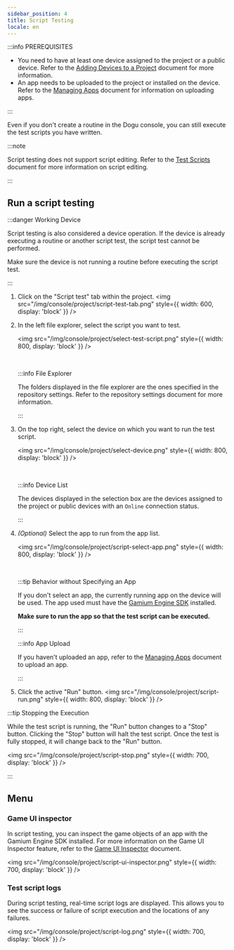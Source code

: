 ```yaml
---
sidebar_position: 4
title: Script Testing
locale: en
---
```


:::info PREREQUISITES

- You need to have at least one device assigned to the project or a public device. Refer to the [Adding Devices to a Project](/organization-and-project/organization/device/device-management#adding-projects-to-a-device) document for more information.
- An app needs to be uploaded to the project or installed on the device. Refer to the [Managing Apps](./app) document for information on uploading apps.

:::

Even if you don't create a routine in the Dogu console, you can still execute the test scripts you have written.

:::note

Script testing does not support script editing. Refer to the [Test Scripts](/script-and-routine/test-script/about) document for more information on script editing.

:::

## Run a script testing

:::danger Working Device

Script testing is also considered a device operation. If the device is already executing a routine or another script test, the script test cannot be performed.

Make sure the device is not running a routine before executing the script test.

:::

1. Click on the "Script test" tab within the project.
   <img
     src="/img/console/project/script-test-tab.png"
     style={{ width: 600, display: 'block' }}
   />
2. In the left file explorer, select the script you want to test.

   <img
     src="/img/console/project/select-test-script.png"
     style={{ width: 800, display: 'block' }}
   />

   <br />

   :::info File Explorer

   The folders displayed in the file explorer are the ones specified in the repository settings. Refer to the repository settings document for more information.

   :::

3. On the top right, select the device on which you want to run the test script.

   <img
     src="/img/console/project/select-device.png"
     style={{ width: 800, display: 'block' }}
   />

   <br />

   :::info Device List

   The devices displayed in the selection box are the devices assigned to the project or public devices with an `Online` connection status.

   :::

4. _(Optional)_ Select the app to run from the app list.

   <img
     src="/img/console/project/script-select-app.png"
     style={{ width: 800, display: 'block' }}
   />

   <br />

   :::tip Behavior without Specifying an App

   If you don't select an app, the currently running app on the device will be used. The app used must have the [Gamium Engine SDK](https://gamium.dogutech.io/docs/engine/unity/project-configuration) installed.

   **Make sure to run the app so that the test script can be executed.**

   :::

   :::info App Upload

   If you haven't uploaded an app, refer to the [Managing Apps](./app) document to upload an app.

   :::

5. Click the active "Run" button.
   <img
     src="/img/console/project/script-run.png"
     style={{ width: 800, display: 'block' }}
   />

:::tip Stopping the Execution

While the test script is running, the "Run" button changes to a "Stop" button. Clicking the "Stop" button will halt the test script. Once the test is fully stopped, it will change back to the "Run" button.

<img
  src="/img/console/project/script-stop.png"
  style={{ width: 700, display: 'block' }}
/>

:::

## Menu

### Game UI inspector

In script testing, you can inspect the game objects of an app with the Gamium Engine SDK installed. For more information on the Game UI Inspector feature, refer to the [Game UI Inspector](/host-and-device/device/streaming-and-remote-control/game-ui-inspector) document.

<img
  src="/img/console/project/script-ui-inspector.png"
  style={{ width: 700, display: 'block' }}
/>

### Test script logs

During script testing, real-time script logs are displayed. This allows you to see the success or failure of script execution and the locations of any failures.

<img
  src="/img/console/project/script-log.png"
  style={{ width: 700, display: 'block' }}
/>
